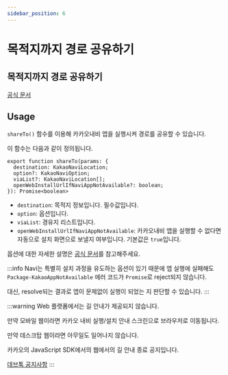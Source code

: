 ```yaml
---
sidebar_position: 6
---
```


# 목적지까지 경로 공유하기
## 목적지까지 경로 공유하기

[공식 문서](https://developers.kakao.com/docs/latest/ko/kakaonavi/android)

## Usage

`shareTo()` 함수를 이용해 카카오내비 앱을 실행시켜 경로를 공유할 수 있습니다.

이 함수는 다음과 같이 정의됩니다.

```tsx
export function shareTo(params: {
  destination: KakaoNaviLocation;
  option?: KakaoNaviOption;
  viaList?: KakaoNaviLocation[];
  openWebInstallUrlIfNaviAppNotAvailable?: boolean;
}): Promise<boolean>
```

- `destination`: 목적지 정보입니다. 필수값입니다.
- `option`: 옵션입니다.
- `viaList`: 경유지 리스트입니다.
- `openWebInstallUrlIfNaviAppNotAvailable`: 카카오내비 앱을 실행할 수 없다면 자동으로 설치 화면으로 보낼지 여부입니다.
기본값은 `true`입니다.

옵션에 대한 자세한 설명은 [공식 문서](https://developers.kakao.com/docs/latest/ko/kakaonavi/android#set-parameter)를 참고해주세요.

:::info
Navi는 특별히 설치 과정을 유도하는 옵션이 있기 때문에 앱 실행에 실패해도 `Package-KakaoAppNotAvailable` 에러 코드가
`Promise`로 reject되지 않습니다.

대신, resolve되는 결과로 앱이 문제없이 실행이 되었는 지 판단할 수 있습니다.
:::

:::warning
Web 플랫폼에서는 길 안내가 제공되지 않습니다.

만약 모바일 웹이라면 카카오 내비 실행/설치 안내 스크린으로 브라우저로 이동됩니다.

만약 데스크탑 웹이라면 아무일도 일어나지 않습니다.

카카오의 JavaScript SDK에서의 웹에서의 길 안내 종료 공지입니다.

[데브톡 공지사항](https://devtalk.kakao.com/t/notice-end-of-support-for-kakao-navi-web-version/120188)
:::
